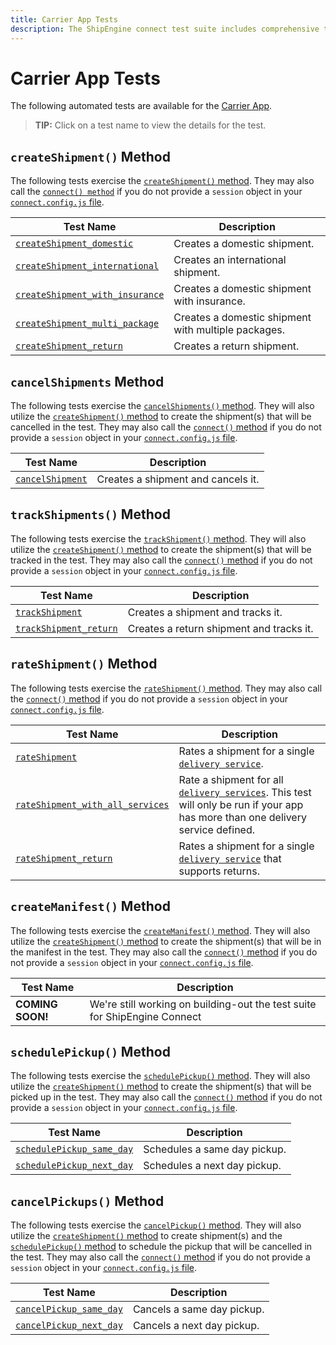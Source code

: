```yaml
---
title: Carrier App Tests
description: The ShipEngine connect test suite includes comprehensive test coverage for your carrier app
---
```



Carrier App Tests
==========================================
The following automated tests are available for the [Carrier App](../../reference/carrier.mdx).

> **TIP:** Click on a test name to view the details for the test.


`createShipment()` Method
------------------------------------
The following tests exercise the [`createShipment()` method](../../reference/methods/create-shipment.mdx).
They may also call the [`connect() method`](../../reference/methods/connect.mdx) if you do not provide
a `session` object in your [`connect.config.js` file](./../../testing/config.mdx).

| Test Name | Description
|-----------|------------------------------------------
|[`createShipment_domestic`](./create-shipment/create-shipment-domestic.mdx) | Creates a domestic shipment.
|[`createShipment_international`](./create-shipment/create-shipment-international.mdx) | Creates an international shipment.
|[`createShipment_with_insurance`](./create-shipment/create-shipment-with-insurance.mdx) | Creates a domestic shipment with insurance.
|[`createShipment_multi_package`](./create-shipment/create-shipment-multi-package.mdx) | Creates a domestic shipment with multiple packages.
|[`createShipment_return`](./create-shipment/create-shipment-return.mdx) | Creates a return shipment.



`cancelShipments` Method
------------------------------------
The following tests exercise the [`cancelShipments()` method](../../reference/methods/cancel-shipments.mdx). They will
also utilize the [`createShipment()` method](../../reference/methods/create-shipment.mdx) to create the shipment(s) that will
be cancelled in the test. They may also call the [`connect()` method](../../reference/methods/connect.mdx) if you do not provide
 a `session` object in your [`connect.config.js` file](./../../testing/config.mdx).

| Test Name | Description
|-----------|------------------------------------------
| [`cancelShipment`](./cancel-shipment/cancel-shipment.mdx) | Creates a shipment and cancels it.



`trackShipments()` Method
------------------------------------
The following tests exercise the [`trackShipment()` method](../../reference/methods/track-shipment.mdx). They will
also utilize the [`createShipment()` method](../../reference/methods/create-shipment.mdx) to create the shipment(s) that will
be tracked in the test. They may also call the [`connect()` method](../../reference/methods/connect.mdx) if you do not provide
a `session` object in your [`connect.config.js` file](./../../testing/config.mdx).

| Test Name | Description
|-----------|------------------------------------------
| [`trackShipment`](./track-shipment/track-shipment.mdx) | Creates a shipment and tracks it.
| [`trackShipment_return`](./track-shipment/track-shipment-return.mdx) | Creates a return shipment and tracks it.



`rateShipment()` Method
------------------------------------
The following tests exercise the [`rateShipment()` method](../../reference/methods/cancel-shipments.mdx).
They may also call the [`connect()` method](../../reference/methods/connect.mdx) if you do not provide
a `session` object in your [`connect.config.js` file](./../../testing/config.mdx).

| Test Name | Description
|-----------|------------------------------------------
|[`rateShipment`](./rate-shipment/rate-shipment.mdx) | Rates a shipment for a single [`delivery service`](../../reference/delivery-service.mdx).
|[`rateShipment_with_all_services`](./rate-shipment/rate-shipment-with-all-services.mdx) | Rate a shipment for all [`delivery services`](../../reference/delivery-service.mdx). This test will only be run if your app has more than one delivery service defined.
|[`rateShipment_return`](./rate-shipment/rate-shipment-return.mdx) | Rates a shipment for a single [`delivery service`](../../reference/delivery-service.mdx) that supports returns.


`createManifest()` Method
------------------------------------
The following tests exercise the [`createManifest()` method](../../reference/methods/create-manifest.mdx). They will
also utilize the [`createShipment()` method](../../reference/methods/create-shipment.mdx) to create the shipment(s) that will
be in the manifest in the test. They may also call the [`connect()` method](../../reference/methods/connect.mdx) if you do not provide
a `session` object in your [`connect.config.js` file](./../../testing/config.mdx).

| Test Name | Description
|-----------|------------------------------------------
| **COMING SOON!** | We're still working on building-out the test suite for ShipEngine Connect



`schedulePickup()` Method
------------------------------------
The following tests exercise the [`schedulePickup()` method](../../reference/methods/schedule-pickup.mdx). They will
also utilize the [`createShipment()` method](../../reference/methods/create-shipment.mdx) to create the shipment(s) that will
be picked up in the test. They may also call the [`connect()` method](../../reference/methods/connect.mdx) if you do not provide
a `session` object in your [`connect.config.js` file](./../../testing/config.mdx).

| Test Name | Description
|-----------|------------------------------------------
| [`schedulePickup_same_day`](./schedule-pickup/schedule-pickup-same-day.mdx) | Schedules a same day pickup.
| [`schedulePickup_next_day`](./schedule-pickup/schedule-pickup-next-day.mdx) | Schedules a next day pickup.



`cancelPickups()` Method
------------------------------------
The following tests exercise the [`cancelPickup()` method](../../reference/methods/cancel-pickups.mdx). They will
also utilize the [`createShipment()` method](../../reference/methods/create-shipment.mdx) to create shipment(s) and the
 [`schedulePickup()` method](../../reference/methods/schedule-pickup.mdx) to schedule the pickup that will
be cancelled in the test. They may also call the [`connect()` method](../../reference/methods/connect.mdx) if you do not provide
a `session` object in your [`connect.config.js` file](./../../testing/config.mdx).

| Test Name | Description
|-----------|------------------------------------------
| [`cancelPickup_same_day`](./cancel-pickup/cancel-pickup-same-day.mdx) | Cancels a same day pickup.
| [`cancelPickup_next_day`](./cancel-pickup/cancel-pickup-next-day.mdx) | Cancels a next day pickup.

